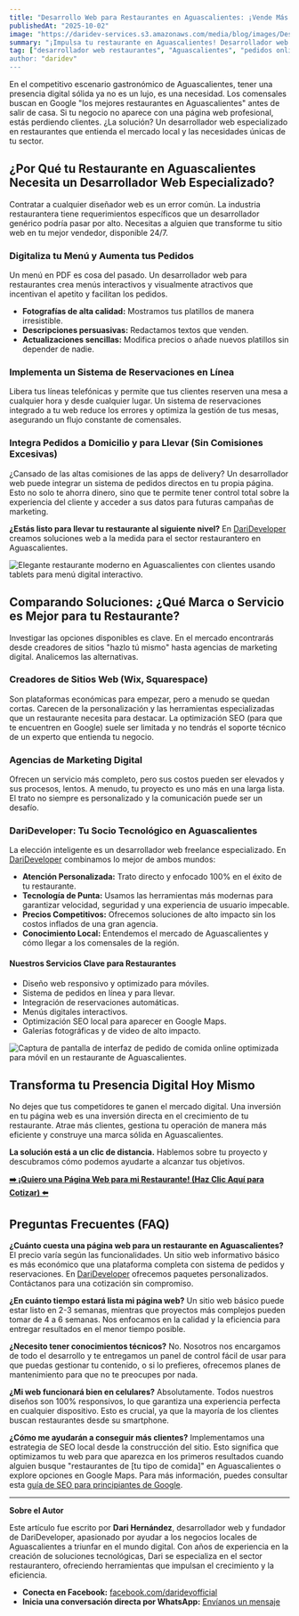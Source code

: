 ```yaml
---
title: "Desarrollo Web para Restaurantes en Aguascalientes: ¡Vende Más Online!"
publishedAt: "2025-10-02"
image: "https://daridev-services.s3.amazonaws.com/media/blog/images/Desarrollador_Web_Restaurantes_Aguascalientes_Digitaliza_tu_%C3%89xito.488Z.png"
summary: "¡Impulsa tu restaurante en Aguascalientes! Desarrollador web experto crea sitios con pedidos, reservas y SEO local. Atrae más clientes y ventas. ¡Haz crecer tu negocio hoy!"
tag: ["desarrollador web restaurantes", "Aguascalientes", "pedidos online", "reservas online", diseño web restaurantero"]
author: "daridev"
---
```


En el competitivo escenario gastronómico de Aguascalientes, tener una presencia digital sólida ya no es un lujo, es una necesidad. Los comensales buscan en Google "los mejores restaurantes en Aguascalientes" antes de salir de casa. Si tu negocio no aparece con una página web profesional, estás perdiendo clientes. ¿La solución? Un desarrollador web especializado en restaurantes que entienda el mercado local y las necesidades únicas de tu sector.

## ¿Por Qué tu Restaurante en Aguascalientes Necesita un Desarrollador Web Especializado?

Contratar a cualquier diseñador web es un error común. La industria restaurantera tiene requerimientos específicos que un desarrollador genérico podría pasar por alto. Necesitas a alguien que transforme tu sitio web en tu mejor vendedor, disponible 24/7.

### Digitaliza tu Menú y Aumenta tus Pedidos

Un menú en PDF es cosa del pasado. Un desarrollador web para restaurantes crea menús interactivos y visualmente atractivos que incentivan el apetito y facilitan los pedidos.

  * **Fotografías de alta calidad:** Mostramos tus platillos de manera irresistible.
  * **Descripciones persuasivas:** Redactamos textos que venden.
  * **Actualizaciones sencillas:** Modifica precios o añade nuevos platillos sin depender de nadie.

### Implementa un Sistema de Reservaciones en Línea

Libera tus líneas telefónicas y permite que tus clientes reserven una mesa a cualquier hora y desde cualquier lugar. Un sistema de reservaciones integrado a tu web reduce los errores y optimiza la gestión de tus mesas, asegurando un flujo constante de comensales.

### Integra Pedidos a Domicilio y para Llevar (Sin Comisiones Excesivas)

¿Cansado de las altas comisiones de las apps de delivery? Un desarrollador web puede integrar un sistema de pedidos directos en tu propia página. Esto no solo te ahorra dinero, sino que te permite tener control total sobre la experiencia del cliente y acceder a sus datos para futuras campañas de marketing.

**¿Estás listo para llevar tu restaurante al siguiente nivel?** En [DariDeveloper](https://darideveloper.com/) creamos soluciones web a la medida para el sector restaurantero en Aguascalientes.


![Elegante restaurante moderno en Aguascalientes con clientes usando tablets para menú digital interactivo.](https://ik.imagekit.io/14vwzifhw/dari/restaurante%20Aguascalientes/image.png?updatedAt=1758993644847 "Restaurante en Aguascalientes integrando tecnología con menú digital interactivo para mejorar la experiencia gastronómica.")



## Comparando Soluciones: ¿Qué Marca o Servicio es Mejor para tu Restaurante?

Investigar las opciones disponibles es clave. En el mercado encontrarás desde creadores de sitios "hazlo tú mismo" hasta agencias de marketing digital. Analicemos las alternativas.

### Creadores de Sitios Web (Wix, Squarespace)

Son plataformas económicas para empezar, pero a menudo se quedan cortas. Carecen de la personalización y las herramientas especializadas que un restaurante necesita para destacar. La optimización SEO (para que te encuentren en Google) suele ser limitada y no tendrás el soporte técnico de un experto que entienda tu negocio.

### Agencias de Marketing Digital

Ofrecen un servicio más completo, pero sus costos pueden ser elevados y sus procesos, lentos. A menudo, tu proyecto es uno más en una larga lista. El trato no siempre es personalizado y la comunicación puede ser un desafío.

### DariDeveloper: Tu Socio Tecnológico en Aguascalientes

La elección inteligente es un desarrollador web freelance especializado. En [DariDeveloper](https://darideveloper.com/) combinamos lo mejor de ambos mundos:

  * **Atención Personalizada:** Trato directo y enfocado 100% en el éxito de tu restaurante.
  * **Tecnología de Punta:** Usamos las herramientas más modernas para garantizar velocidad, seguridad y una experiencia de usuario impecable.
  * **Precios Competitivos:** Ofrecemos soluciones de alto impacto sin los costos inflados de una gran agencia.
  * **Conocimiento Local:** Entendemos el mercado de Aguascalientes y cómo llegar a los comensales de la región.

#### **Nuestros Servicios Clave para Restaurantes**

  * Diseño web responsivo y optimizado para móviles.
  * Sistema de pedidos en línea y para llevar.
  * Integración de reservaciones automáticas.
  * Menús digitales interactivos.
  * Optimización SEO local para aparecer en Google Maps.
  * Galerías fotográficas y de video de alto impacto.


![Captura de pantalla de interfaz de pedido de comida online optimizada para móvil en un restaurante de Aguascalientes.](https://ik.imagekit.io/14vwzifhw/dari/restaurante%20Aguascalientes/image(1).png?updatedAt=1758993644800 "Solución de desarrollo web para restaurantes: Interfaz de pedido online y a domicilio optimizada para smartphones.")

## Transforma tu Presencia Digital Hoy Mismo

No dejes que tus competidores te ganen el mercado digital. Una inversión en tu página web es una inversión directa en el crecimiento de tu restaurante. Atrae más clientes, gestiona tu operación de manera más eficiente y construye una marca sólida en Aguascalientes.

**La solución está a un clic de distancia.** Hablemos sobre tu proyecto y descubramos cómo podemos ayudarte a alcanzar tus objetivos.

**[➡️ ¡Quiero una Página Web para mi Restaurante\! (Haz Clic Aquí para Cotizar) ⬅️](https://darideveloper.com/)**

## Preguntas Frecuentes (FAQ)

**¿Cuánto cuesta una página web para un restaurante en Aguascalientes?**
El precio varía según las funcionalidades. Un sitio web informativo básico es más económico que una plataforma completa con sistema de pedidos y reservaciones. En [DariDeveloper](https://darideveloper.com/) ofrecemos paquetes personalizados. Contáctanos para una cotización sin compromiso.

**¿En cuánto tiempo estará lista mi página web?**
Un sitio web básico puede estar listo en 2-3 semanas, mientras que proyectos más complejos pueden tomar de 4 a 6 semanas. Nos enfocamos en la calidad y la eficiencia para entregar resultados en el menor tiempo posible.

**¿Necesito tener conocimientos técnicos?**
No. Nosotros nos encargamos de todo el desarrollo y te entregamos un panel de control fácil de usar para que puedas gestionar tu contenido, o si lo prefieres, ofrecemos planes de mantenimiento para que no te preocupes por nada.

**¿Mi web funcionará bien en celulares?**
Absolutamente. Todos nuestros diseños son 100% responsivos, lo que garantiza una experiencia perfecta en cualquier dispositivo. Esto es crucial, ya que la mayoría de los clientes buscan restaurantes desde su smartphone.

**¿Cómo me ayudarán a conseguir más clientes?**
Implementamos una estrategia de SEO local desde la construcción del sitio. Esto significa que optimizamos tu web para que aparezca en los primeros resultados cuando alguien busque "restaurantes de [tu tipo de comida]" en Aguascalientes o explore opciones en Google Maps. Para más información, puedes consultar esta [guía de SEO para principiantes de Google](https://developers.google.com/search/docs/fundamentals/seo-starter-guide?hl=es).

-----

**Sobre el Autor**

Este artículo fue escrito por **Dari Hernández**, desarrollador web y fundador de DariDeveloper, apasionado por ayudar a los negocios locales de Aguascalientes a triunfar en el mundo digital. Con años de experiencia en la creación de soluciones tecnológicas, Dari se especializa en el sector restaurantero, ofreciendo herramientas que impulsan el crecimiento y la eficiencia.

  * **Conecta en Facebook:** [facebook.com/daridevofficial](https://www.facebook.com/daridevofficial)
  * **Inicia una conversación directa por WhatsApp:** [Envíanos un mensaje](https://api.whatsapp.com/send?phone=5214493402622)